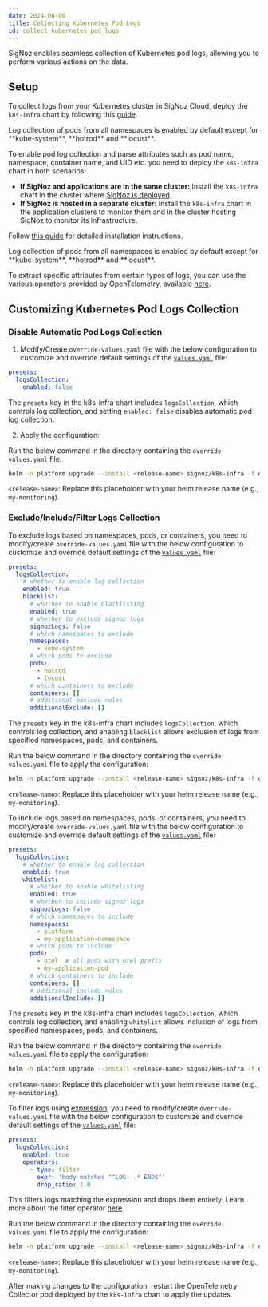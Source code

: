 ```yaml
---
date: 2024-06-06
title: Collecting Kubernetes Pod Logs
id: collect_kubernetes_pod_logs
---
```


SigNoz enables seamless collection of Kubernetes pod logs, allowing you to perform various actions on the data.

## Setup

<Tabs entityName="plans">
<TabItem value="signoz-cloud" label="SigNoz Cloud" default>

To collect logs from your Kubernetes cluster in SigNoz Cloud, deploy the `k8s-infra` chart by following this [guide](https://signoz.io/docs/tutorial/kubernetes-infra-metrics/). 

<Admonition type="note">
Log collection of pods from all namespaces is enabled by default except for **kube-system**, **hotrod** and **locust**.
</Admonition>

</TabItem>

<TabItem value="self-host" label="Self-Host">

To enable pod log collection and parse attributes such as pod name, namespace, container name, and UID etc. you need to deploy the `k8s-infra` chart in both scenarios:

- **If SigNoz and applications are in the same cluster:** Install the `k8s-infra` chart in the cluster where [SigNoz is deployed](https://signoz.io/docs/install/kubernetes/).
- **If SigNoz is hosted in a separate cluster:** Install the `k8s-infra` chart in the application clusters to monitor them and in the cluster hosting SigNoz to monitor its infrastructure.

Follow [this guide](https://signoz.io/docs/tutorial/kubernetes-infra-metrics/) for detailed installation instructions.

<Admonition type="note">
Log collection of pods from all namespaces is enabled by default except for **kube-system**, **hotrod** and **locust**.
</Admonition>

To extract specific attributes from certain types of logs, you can use the various operators provided by OpenTelemetry, available [here](https://signoz.io/docs/userguide/logs/#operators-for-parsing-and-manipulating-logs).

</TabItem>
</Tabs>

## Customizing Kubernetes Pod Logs Collection

### Disable Automatic Pod Logs Collection

1. Modify/Create `override-values.yaml` file with the below configuration to customize and override default settings 
of the [`values.yaml`](https://github.com/SigNoz/charts/blob/main/charts/k8s-infra/values.yaml) file:

```yaml
presets:
  logsCollection:
    enabled: false
```

The `presets` key in the k8s-infra chart includes `logsCollection`, which controls log collection, and setting `enabled: false` disables automatic pod log collection.

2. Apply the configuration:

Run the below command in the directory containing the `override-values.yaml` file.

```bash
helm -n platform upgrade --install <release-name> signoz/k8s-infra -f override-values.yaml
```

`<release-name>`: Replace this placeholder with your helm release name (e.g., `my-monitoring`).

### Exclude/Include/Filter Logs Collection

<Tabs>
<TabItem value="filter-logs" label="Exclude Logs">

To exclude logs based on namespaces, pods, or containers, you need to modify/create `override-values.yaml` file with the below configuration to customize and 
override default settings of the [`values.yaml`](https://github.com/SigNoz/charts/blob/main/charts/k8s-infra/values.yaml) file:

```yaml
presets:
  logsCollection:
    # whether to enable log collection
    enabled: true
    blacklist:
      # whether to enable blacklisting
      enabled: true
      # whether to exclude signoz logs
      signozLogs: false
      # which namespaces to exclude
      namespaces:
        - kube-system
      # which pods to exclude
      pods:
        - hotrod
        - locust
      # which containers to exclude
      containers: []
      # additional exclude rules
      additionalExclude: []
```
The `presets` key in the k8s-infra chart includes `logsCollection`, which controls log collection, and enabling `blacklist` allows exclusion of logs from 
specified namespaces, pods, and containers.


Run the below command in the directory containing the `override-values.yaml` file to apply the configuration:

```bash
helm -n platform upgrade --install <release-name> signoz/k8s-infra -f override-values.yaml
```

`<release-name>`: Replace this placeholder with your helm release name (e.g., `my-monitoring`).

</TabItem>

<TabItem value="include-logs" label="Include Logs">

To include logs based on namespaces, pods, or containers, you need to modify/create `override-values.yaml` file with the below configuration to customize and 
override default settings of the [`values.yaml`](https://github.com/SigNoz/charts/blob/main/charts/k8s-infra/values.yaml) file:

```yaml
presets:
  logsCollection:
    # whether to enable log collection
    enabled: true
    whitelist:
      # whether to enable whitelisting
      enabled: true
      # whether to include signoz logs
      signozLogs: false
      # which namespaces to include
      namespaces:
        - platform
        - my-application-namespace
      # which pods to include
      pods:
        - otel  # all pods with otel prefix
        - my-application-pod
      # which containers to include
      containers: []
      # additional include rules
      additionalInclude: []
```
The `presets` key in the k8s-infra chart includes `logsCollection`, which controls log collection, and enabling `whitelist` allows inclusion of logs from 
specified namespaces, pods, and containers.

Run the below command in the directory containing the `override-values.yaml` file to apply the configuration:

```bash
helm -n platform upgrade --install <release-name> signoz/k8s-infra -f override-values.yaml
```

`<release-name>`: Replace this placeholder with your helm release name (e.g., `my-monitoring`).

</TabItem>

<TabItem value="filter-operator" label="Filter Operator">

To filter logs using [expression](https://github.com/open-telemetry/opentelemetry-collector-contrib/blob/main/pkg/stanza/docs/types/expression.md), you need to 
modify/create `override-values.yaml` file with the below configuration to customize and override default settings of the [`values.yaml`](https://github.com/SigNoz/charts/blob/main/charts/k8s-infra/values.yaml) file:


```yaml
presets:
  logsCollection:
    enabled: true
    operators:
      - type: filter
        expr: 'body matches "^LOG: .* END$"'
        drop_ratio: 1.0
```

This filters logs matching the expression and drops them entirely. Learn more about the filter operator [here](https://github.com/open-telemetry/opentelemetry-collector-contrib/blob/main/pkg/stanza/docs/operators/filter.md).

Run the below command in the directory containing the `override-values.yaml` file to apply the configuration:

```bash
helm -n platform upgrade --install <release-name> signoz/k8s-infra -f override-values.yaml
```

`<release-name>`: Replace this placeholder with your helm release name (e.g., `my-monitoring`).

</TabItem>
</Tabs>

After making changes to the configuration, restart the OpenTelemetry Collector pod deployed by the `k8s-infra` chart to apply the updates.